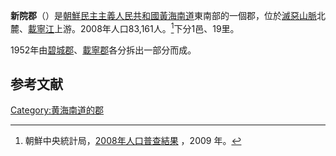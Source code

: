 {{Infobox  Korean settlement
| context = north
| img=DPRK2006 Hwangnam-Sinwon.PNG
| hangul =신원군
| hanja ={{linktext|新|院|郡}}
| rr=Sinwon-gun
| mr=Sinwŏn-gun
|  pop = 83161
| popyear = 2008
|  divs = 1邑、19里
}}
'''新院郡'''（{{kor|諺=신원군|漢=新院郡|羅=Sinwŏn gun|f=y}}）是[[朝鮮民主主義人民共和國|朝鮮民主主義人民共和國]][[黃海南道|黃海南道]]東南部的一個郡，位於[[滅惡山脈|滅惡山脈]]北麓、[[載寧江|載寧江]]上游。2008年人口83,161人。<ref>朝鮮中央統計局，[http://unstats.un.org/unsd/demographic/sources/census/2010_PHC/North_Korea/Final%20national%20census%20report.pdf 2008年人口普查結果] {{webarchive|url=https://web.archive.org/web/20110514111837/http://unstats.un.org/unsd/demographic/sources/census/2010_PHC/North_Korea/Final%20national%20census%20report.pdf |date=2011-05-14 }}，2009 年。</ref>下分1邑、19里。

1952年由[[碧城郡|碧城郡]]、[[載寧郡|載寧郡]]各分拆出一部分而成。

==参考文献==
<div class="references-small">
<references></references>
</div>

{{黃海南道行政區劃}}

{{DEFAULTSORT:Sinwon-gun}}
[[Category:黄海南道的郡|Category:黄海南道的郡]]